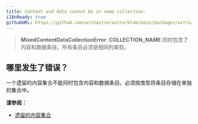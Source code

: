 ```yaml
---
title: Content and data cannot be in same collection.
i18nReady: true
githubURL: https://github.com/withastro/astro/blob/main/packages/astro/src/core/errors/errors-data.ts
---
```


> **MixedContentDataCollectionError**: **COLLECTION_NAME** 同时包含了内容和数据条目。所有条目必须是相同的类型。

## 哪里发生了错误？

一个遗留的内容集合不能同时包含内容和数据条目。必须按类型将条目存储在单独的集合中。

**请参阅：**

- [遗留的内容集合](/zh-cn/guides/content-collections/#定义集合)
